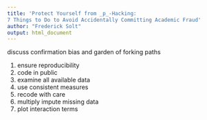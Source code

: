 ```yaml
---
title: 'Protect Yourself from _p_-Hacking:
7 Things to Do to Avoid Accidentally Committing Academic Fraud'
author: "Frederick Solt"
output: html_document
---
```


discuss confirmation bias and garden of forking paths

1. ensure reproducibility
1. code in public
1. examine all available data
1. use consistent measures
1. recode with care
1. multiply impute missing data
1. plot interaction terms

